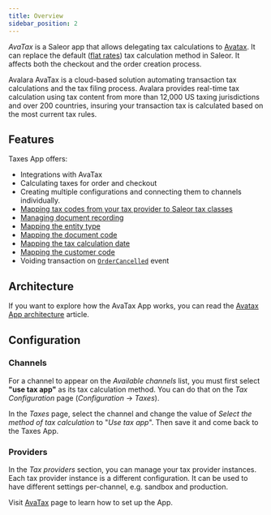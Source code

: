 ```yaml
---
title: Overview
sidebar_position: 2
---
```



<AppMetadata
  minSaleorVersion="3.18"
  githubUrl="https://github.com/saleor/apps/tree/main/apps/avatax"
/>

_AvaTax_ is a Saleor app that allows delegating tax calculations to [Avatax](https://www.avalara.com/us/en/products/calculations.html). It can replace the default ([flat rates](developer/taxes.mdx#flat-rates)) tax calculation method in Saleor. It affects both the checkout and the order creation process.

Avalara AvaTax is a cloud-based solution automating transaction tax calculations and the tax filing process. Avalara
provides real-time tax calculation using tax content from more than 12,000 US taxing jurisdictions and over 200
countries, insuring your transaction tax is calculated based on the most current tax rules.

## Features

Taxes App offers:

- Integrations with AvaTax
- Calculating taxes for order and checkout
- Creating multiple configurations and connecting them to channels individually.
- [Mapping tax codes from your tax provider to Saleor tax classes](./tax-codes)
- [Managing document recording](./configuration#document-recording)
- [Mapping the entity type](./configuration#entity-type)
- [Mapping the document code](./configuration#document-code)
- [Mapping the tax calculation date](./configuration#tax-calculation-date)
- [Mapping the customer code](./configuration#customer-code)
- Voiding transaction on [`OrderCancelled`](api-reference/orders/objects/order-cancelled.mdx) event

## Architecture

If you want to explore how the AvaTax App works, you can read the [Avatax App architecture](./architecture) article.

## Configuration

### Channels

For a channel to appear on the _Available channels_ list, you must first select **"use tax app"** as its tax calculation method. You can do that on the _Tax Configuration_ page (_Configuration_ → _Taxes_).

In the _Taxes_ page, select the channel and change the value of _Select the method of tax calculation_ to "_Use tax app_". Then save it and come back to the Taxes App.

### Providers

In the _Tax providers_ section, you can manage your tax provider instances. Each tax provider instance is a different configuration. It can be used to have different settings per-channel, e.g. sandbox and production.

Visit [AvaTax](./configuration) page to learn how to set up the App.
